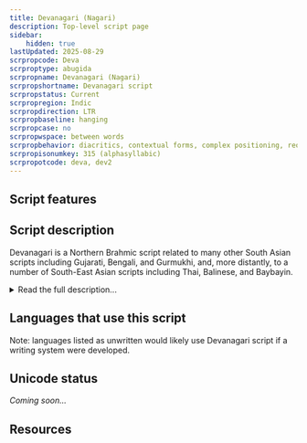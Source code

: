 ```yaml
---
title: Devanagari (Nagari)
description: Top-level script page
sidebar:
    hidden: true
lastUpdated: 2025-08-29
scrpropcode: Deva
scrproptype: abugida
scrpropname: Devanagari (Nagari)
scrpropshortname: Devanagari script
scrpropstatus: Current
scrpropregion: Indic
scrpropdirection: LTR
scrpropbaseline: hanging
scrpropcase: no
scrpropwspace: between words
scrpropbehavior: diacritics, contextual forms, complex positioning, reordering, required ligatures
scrpropisonumkey: 315 (alphasyllabic)
scrpropotcode: deva, dev2
---
```



## Script features

<ScriptInfo />

## Script description

Devanagari is a Northern Brahmic script related to many other South Asian scripts including Gujarati, Bengali, and Gurmukhi, and, more distantly, to a number of South-East Asian scripts including Thai, Balinese, and Baybayin.

<details>
<summary>Read the full description...</summary>The script is used for over 120 spoken Indo-Aryan languages, including Hindi, Nepali, Marathi, Maithili, Awadhi, Newari and Bhojpuri. It is also used for writing Classical Sanskrit texts. Generally the orthography of the script reflects the pronunciation of the language.

The script is written from left to right. Letters hang from a headstroke, which is generally continuous throughout the length of the word, except when writing the letters _jha_, _tha_, _dha_, _bha_, _a_ and _ā_, which all have a break in the headstroke. In handwriting, the headstroke is sometimes omitted.

Devanagari is an abugida; each letter represents a consonant with an inherent [ə] vowel, which can be modified using vowel diacritics. Vowel diacritics can be written above, below, to the left or to the right of the consonant.  There are thirty-two consonant and ten vowel letters, plus ten vowel diacritics. The vowel signs represent long and short forms of five vowel sounds. Vowel sounds which are not preceded by a consonant are written with a vowel letter; otherwise they are indicated by a vowel diacritic, or, in the case of [ə], the lack thereof. There are also two letters for the long and short forms of the syllabic consonant [r̩], which are ordered with the vowel letters.

The Brahmic scripts are known for ordering the letters according to the principles of articulatory phonetics, that is, according to the place and manner in which the sound is produced. In Devanagari, the vowels are ordered first, with each short vowel followed by its long equivalent. The consonants are ordered by place, and within place, manner of articulation. Consonants are ordered in rows; velar, palatal, retroflex, dental, labial. Within each row, they follow the order unaspirated and aspirated voiceless, unaspirated and aspirated voiced, and nasal. Sonorants, fricatives and sibilants are ordered last.

Some letters take variant forms depending on their context. Notably, the letter _ra_ takes different forms when in initial/final position, when preceding the letter _ya_, when preceding a consonant other than _ya_, when following a consonant with a vertical stem, and when following a letter with a rounded bottom.

<span style='color: red'>_Missing image: DevanagariRA.png_</span>

Most consonants have two forms; a 'full' form and a 'half' form, which often visually resembles the full form but is missing the vertical stem. The half forms can combine with the full forms of other letters to represent consonant clusters. Those letters which don't have a half form make use of a _halant_ symbol which silences the inherent vowel so that the two consonants can be pronounced in sequence. Some combinations join horizontally and some stack vertically. This is generally governed by the shape of the letter. A number of ligatures (commonly called _conjuncts_ when referring to Indic scripts) are also used which do not bear visual similarity to the individual letters of which they are comprised.

Devanagari writing employs three non-alphabetic symbols for modifying the quality of a vowel. _Anusvara_ is written with a dot above the vowel and either nasalizes the vowel or represents a nasal consonant articulated at the same place as the following consonant. A variant form of this symbol is called _candrabindu_ and is written with a  'moon dot' above the letter to represent nasalization of the vowel exclusively. The symbol _visarga_ follows _anusvara_; this symbol represents a voiceless breath following the vowel, and is written with two dots stacked vertically.
</details>

## Languages that use this script

Note: languages listed as unwritten would likely use Devanagari script if a writing system were developed.

<WsList script='Deva' wsMax='5' />

## Unicode status

_Coming soon..._

## Resources

<ScriptResources detailSummary='seemore' />

